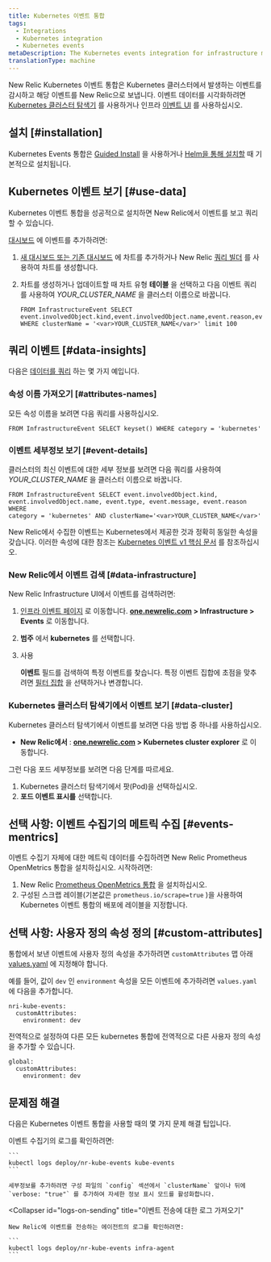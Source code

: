 ```yaml
---
title: Kubernetes 이벤트 통합
tags:
  - Integrations
  - Kubernetes integration
  - Kubernetes events
metaDescription: The Kubernetes events integration for infrastructure monitoring watches for events happening in Kubernetes clusters and sends them to New Relic.
translationType: machine
---
```


New Relic Kubernetes 이벤트 통합은 Kubernetes 클러스터에서 발생하는 이벤트를 감시하고 해당 이벤트를 New Relic으로 보냅니다. 이벤트 데이터를 시각화하려면 [Kubernetes 클러스터 탐색기](/docs/integrations/kubernetes-integration/cluster-explorer/kubernetes-cluster-explorer) 를 사용하거나 인프라 [이벤트 UI](/docs/infrastructure/new-relic-infrastructure/infrastructure-ui-pages/infrastructure-events-page-live-feed-every-config-change) 를 사용하십시오.

## 설치 [#installation]

Kubernetes Events 통합은 [Guided Install](/docs/kubernetes-pixie/kubernetes-integration/installation/kubernetes-integration-install-configure) 을 사용하거나 [Helm을 통해 설치할](/docs/kubernetes-pixie/kubernetes-integration/installation/install-kubernetes-integration-using-helm) 때 기본적으로 설치됩니다.

## Kubernetes 이벤트 보기 [#use-data]

Kubernetes 이벤트 통합을 성공적으로 설치하면 New Relic에서 이벤트를 보고 쿼리할 수 있습니다.

[대시보드](/docs/dashboards/new-relic-one-dashboards/get-started/introduction-new-relic-one-dashboards) 에 이벤트를 추가하려면:

1. [새 대시보드 또는 기존 대시보드](/docs/query-your-data/explore-query-data/dashboards/introduction-dashboards/) 에 차트를 추가하거나 New Relic [쿼리 빌더](/docs/chart-builder/use-chart-builder/get-started/introduction-chart-builder) 를 사용하여 차트를 생성합니다.

2. 차트를 생성하거나 업데이트할 때 차트 유형 **테이블** 을 선택하고 다음 이벤트 쿼리를 사용하여 <var>YOUR_CLUSTER_NAME</var> 을 클러스터 이름으로 바꿉니다.

   ```
   FROM InfrastructureEvent SELECT
   event.involvedObject.kind,event.involvedObject.name,event.reason,event.message
   WHERE clusterName = '<var>YOUR_CLUSTER_NAME</var>' limit 100
   ```

## 쿼리 이벤트 [#data-insights]

다음은 [데이터를 쿼리](/docs/using-new-relic/data/understand-data/query-new-relic-data) 하는 몇 가지 예입니다.

### 속성 이름 가져오기 [#attributes-names]

모든 속성 이름을 보려면 다음 쿼리를 사용하십시오.

```
FROM InfrastructureEvent SELECT keyset() WHERE category = 'kubernetes'
```

### 이벤트 세부정보 보기 [#event-details]

클러스터의 최신 이벤트에 대한 세부 정보를 보려면 다음 쿼리를 사용하여 <var>YOUR_CLUSTER_NAME</var> 을 클러스터 이름으로 바꿉니다.

```
FROM InfrastructureEvent SELECT event.involvedObject.kind,
event.involvedObject.name, event.type, event.message, event.reason WHERE
category = 'kubernetes' AND clusterName='<var>YOUR_CLUSTER_NAME</var>'​
```

New Relic에서 수집한 이벤트는 Kubernetes에서 제공한 것과 정확히 동일한 속성을 갖습니다. 이러한 속성에 대한 참조는 [Kubernetes 이벤트 v1 핵심 문서](https://kubernetes.io/docs/reference/generated/kubernetes-api/v1.19/#event-v1-core) 를 참조하십시오.

### New Relic에서 이벤트 검색 [#data-infrastructure]

New Relic Infrastructure UI에서 이벤트를 검색하려면:

1. [인프라 이벤트 페이지](https://one.newrelic.com) 로 이동합니다. **[one.newrelic.com](https://one.newrelic.com) > Infrastructure > Events** 로 이동합니다.

2. **범주** 에서 **kubernetes** 를 선택합니다.

3. 사용

   <Icon name="fe-search"/>

   **이벤트** 필드를 검색하여 특정 이벤트를 찾습니다. 특정 이벤트 집합에 초점을 맞추려면 [필터 집합](/docs/scopes-organize-your-infrastructure) 을 선택하거나 변경합니다.

### Kubernetes 클러스터 탐색기에서 이벤트 보기 [#data-cluster]

Kubernetes 클러스터 탐색기에서 이벤트를 보려면 다음 방법 중 하나를 사용하십시오.

* **New Relic에서** : **[one.newrelic.com](https://one.newrelic.com) > Kubernetes cluster explorer** 로 이동합니다.

그런 다음 포드 세부정보를 보려면 다음 단계를 따르세요.

1. Kubernetes 클러스터 탐색기에서 팟(Pod)을 선택하십시오.
2. **포드 이벤트 표시를** 선택합니다.

## 선택 사항: 이벤트 수집기의 메트릭 수집 [#events-mentrics]

이벤트 수집기 자체에 대한 메트릭 데이터를 수집하려면 New Relic Prometheus OpenMetrics 통합을 설치하십시오. 시작하려면:

1. New Relic [Prometheus OpenMetrics 통합](/docs/integrations/prometheus-integrations/prometheus-kubernetes/new-relic-prometheus-openmetrics-integration-kubernetes) 을 설치하십시오.
2. 구성된 스크랩 레이블(기본값은 `prometheus.io/scrape=true` )을 사용하여 Kubernetes 이벤트 통합의 배포에 레이블을 지정합니다.

## 선택 사항: 사용자 정의 속성 정의 [#custom-attributes]

통합에서 보낸 이벤트에 사용자 정의 속성을 추가하려면 `customAttributes` 맵 아래 [values.yaml](https://github.com/newrelic/nri-kube-events/blob/main/charts/nri-kube-events/values.yaml) 에 지정해야 합니다.

예를 들어, 값이 `dev` 인 `environment` 속성을 모든 이벤트에 추가하려면 `values.yaml` 에 다음을 추가합니다.

```
nri-kube-events:
  customAttributes:
    environment: dev
```

전역적으로 설정하여 다른 모든 kubernetes 통합에 전역적으로 다른 사용자 정의 속성을 추가할 수 있습니다.

```
global:
  customAttributes:
    environment: dev
```

## 문제점 해결

다음은 Kubernetes 이벤트 통합을 사용할 때의 몇 가지 문제 해결 팁입니다.

<CollapserGroup>
  <Collapser
    id="logs-on-collection"
    title="이벤트 수집에 대한 로그 가져오기"
  >
    이벤트 수집기의 로그를 확인하려면:

    ```
    kubectl logs deploy/nr-kube-events kube-events
    ```

    세부정보를 추가하려면 구성 파일의 `config` 섹션에서 `clusterName` 앞이나 뒤에 `verbose: "true"` 를 추가하여 자세한 정보 표시 모드를 활성화합니다.
  </Collapser>

  <Collapser
    id="logs-on-sending"
    title="이벤트 전송에 대한 로그 가져오기"
  >
    New Relic에 이벤트를 전송하는 에이전트의 로그를 확인하려면:

    ```
    kubectl logs deploy/nr-kube-events infra-agent
    ```
  </Collapser>
</CollapserGroup>